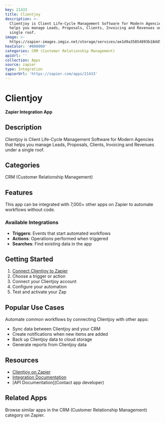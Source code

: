 ```yaml
---
key: 21433
title: Clientjoy
description: >-
  Clientjoy is Client Life-Cycle Management Software for Modern Agencies that
  helps you manage Leads, Proposals, Clients, Invoicing and Revenues under a
  single roof.
image: >-
  https://zapier-images.imgix.net/storage/services/ae1d9a35854893b18dd5436f67bf4d7a.png?auto=format%2Ccompress&ixlib=python-3.0.0&q=50
hexColor: '#000000'
categories: CRM (Customer Relationship Management)
apiUrl: ''
collection: Apps
source: zapier
type: Integration
zapierUrl: 'https://zapier.com/apps/21433'
---
```

# Clientjoy

**Zapier Integration App**

## Description

Clientjoy is Client Life-Cycle Management Software for Modern Agencies that helps you manage Leads, Proposals, Clients, Invoicing and Revenues under a single roof.

## Categories

CRM (Customer Relationship Management)

## Features

This app can be integrated with 7,000+ other apps on Zapier to automate workflows without code.

### Available Integrations

- **Triggers**: Events that start automated workflows
- **Actions**: Operations performed when triggered
- **Searches**: Find existing data in the app

## Getting Started

1. [Connect Clientjoy to Zapier](https://zapier.com/apps/21433)
2. Choose a trigger or action
3. Connect your Clientjoy account
4. Configure your automation
5. Test and activate your Zap

## Popular Use Cases

Automate common workflows by connecting Clientjoy with other apps:

- Sync data between Clientjoy and your CRM
- Create notifications when new items are added
- Back up Clientjoy data to cloud storage
- Generate reports from Clientjoy data

## Resources

- [Clientjoy on Zapier](https://zapier.com/apps/21433)
- [Integration Documentation](https://zapier.com/apps/21433/integrations)
- [API Documentation](Contact app developer)

## Related Apps

Browse similar apps in the CRM (Customer Relationship Management) category on Zapier.

